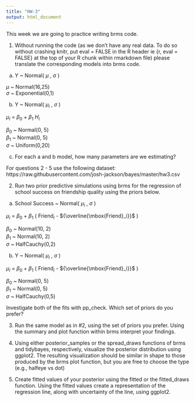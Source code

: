 ```yaml
---
title: "HW-3"
output: html_document
---
```


This week we are going to practice writing brms code. 

1. Without running the code (as we don't have any real data. To do so without crashing knitr, put eval = FALSE in the R header ie {r, eval = FALSE} at the top of your R chunk within rmarkdown file) please translate the corresponding models into brms code. 

a. Y ~ Normal( $\mu$ , $\sigma$ )  

$\mu$ ~ Normal(16,25)   
$\sigma$  ~ Exponential(0,1) 


b. Y ~ Normal( $\mu_i$ , $\sigma$ )

$\mu_i$ = $\beta_0$ + $\beta_1$ $H_i$    

$\beta_0$ ~ Normal(0, 5)   
$\beta_1$ ~ Normal(0, 5)   
$\sigma$  ~ Uniform(0,20) 


c. For each a and b model, how many parameters are we estimating? 


For questions 2 - 5 use the following dataset: https://raw.githubusercontent.com/josh-jackson/bayes/master/hw3.csv


2. Run two prior predictive simulations using brms for the regression of school success on friendship quality using the priors below. 

a. School Success ~ Normal( $\mu_i$ , $\sigma$ )  

$\mu_i$ = $\beta_0$ + $\beta_1$ ( $\text{Friend}_i$ - ${\overline{\mbox{Friend}_i}}$ ) 

$\beta_0$ ~ Normal(10, 2)   
$\beta_1$ ~ Normal(10, 2)   
$\sigma$  ~ HalfCauchy(0,2) 


b. Y ~ Normal( $\mu_i$ , $\sigma$ )

$\mu_i$ = $\beta_0$ + $\beta_1$ ( $\text{Friend}_i$ - ${\overline{\mbox{Friend}_i}}$ )     

$\beta_0$ ~ Normal(0, 5)   
$\beta_1$ ~ Normal(0, 5)   
$\sigma$  ~ HalfCauchy(0,5) 


Investigate both of the fits with pp_check. Which set of priors do you prefer?   


3. Run the same model as in #2, using the set of priors you prefer. Using the summary and plot function within brms interpret your findings.

4. Using either posterior_samples or the spread_draws functions of brms and tidybayes, respectively, visualize the posterior distribution using ggplot2. The resulting visualization should be similar in shape to those produced by the brms plot function, but you are free to choose the type (e.g., halfeye vs dot) 


5. Create fitted values of your posterior using the fitted or the fitted_draws function. Using the fitted values create a representation of the regression line, along with uncertainty of the line, using ggplot2. 


